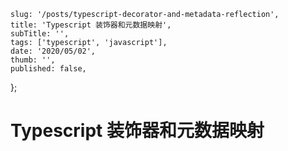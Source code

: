 
    slug: '/posts/typescript-decorator-and-metadata-reflection',
    title: 'Typescript 装饰器和元数据映射',
    subTitle: '',
    tags: ['typescript', 'javascript'],
    date: '2020/05/02',
    thumb: '',
    published: false,
};


# Typescript 装饰器和元数据映射
